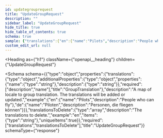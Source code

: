 ```yaml
---
id: updategrouprequest
title: "UpdateGroupRequest"
description: ""
sidebar_label: "UpdateGroupRequest"
hide_title: true
hide_table_of_contents: true
schema: true
sample: {"translations":{"en":{"name":"Pilots","description":"People who can fly"},"de":{"name":"Piloten","description":"Personen, die fliegen können"}},"translationsToDelete":"en"}
custom_edit_url: null
---
```



<Heading
  as={"h1"}
  className={"openapi__heading"}
  children={"UpdateGroupRequest"}
>
</Heading>





<Schema
  schema={{"type":"object","properties":{"translations":{"type":"object","additionalProperties":{"type":"object","properties":{"name":{"type":"string"},"description":{"type":"string"}},"required":["description","name"],"title":"GroupTranslation"},"description":"A map of locale to group translation. The translations will be added or updated.","example":{"en":{"name":"Pilots","description":"People who can fly"},"de":{"name":"Piloten","description":"Personen, die fliegen können"}}},"translationsToDelete":{"type":"array","description":"The translations to delete.","example":"en","items":{"type":"string"},"uniqueItems":true}},"required":["translations","translationsToDelete"],"title":"UpdateGroupRequest"}}
  schemaType={"response"}
>
  
</Schema>
            